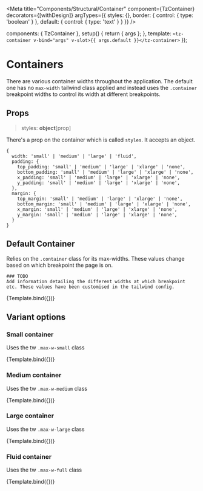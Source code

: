 

<Meta
  title="Components/Structural/Container"
  component={TzContainer}
  decorators={[withDesign]}
  argTypes={{
    styles: {},
    border: {
      control: { type: 'boolean' }
    },
    default: {
      control: { type: 'text' }
    }
  }}
/>

  components: { TzContainer },
  setup() {
    return { args };
  },
  template: `<tz-container v-bind="args" v-slot>{{ args.default }}</tz-container>`
});

# Containers

There are various container widths throughout the application. The default one has no `max-width` tailwind class applied and
instead uses the `.container` breakpoint widths to control its width at different breakpoints.

## Props

> styles: **object**[prop]

There's a prop on the container which is called `styles`. It accepts an object.

```
{
  width: 'small' | 'medium' | 'large' | 'fluid',
  padding: {
    top_padding: 'small' | 'medium' | 'large' | 'xlarge' | 'none',
    bottom_padding: 'small' | 'medium' | 'large' | 'xlarge' | 'none',
    x_padding: 'small' | 'medium' | 'large' | 'xlarge' | 'none',
    y_padding: 'small' | 'medium' | 'large' | 'xlarge' | 'none',
  },
  margin: {
    top_margin: 'small' | 'medium' | 'large' | 'xlarge' | 'none',
    bottom_margin: 'small' | 'medium' | 'large' | 'xlarge' | 'none',
    x_margin: 'small' | 'medium' | 'large' | 'xlarge' | 'none',
    y_margin: 'small' | 'medium' | 'large' | 'xlarge' | 'none',
  }
}
```

## Default Container

Relies on the `.container` class for its max-widths. These values change based on which breakpoint the page is on.

```
### TODO
Add information detailing the different widths at which breakpoint etc. These values have been customised in the tailwind config.
```

<Canvas>
  <Story
    name="Default"
    args={{
      default: 'Default container',
      border: true,
      styles: {
        width: 'medium',
        padding: {
          top_padding: 'small',
          bottom_padding: 'medium',
          y_padding: 'large',
          x_padding: 'none'
        },
        margin: {
          top_margin: 'small',
          bottom_margin: 'medium',
          y_margin: 'large',
          x_margin: ''
        }
      }
    }}
    parameters={{
      design: {
        type: 'figma',
        url: 'https://www.figma.com/file/ah0hV5Vgeaf8AKp66g4MO4/Tredz-grid?node-id=0%3A1'
      }
    }}
  >
    {Template.bind({})}
  </Story>
</Canvas>

## Variant options

### Small container

Uses the tw `.max-w-small` class

<Canvas>
  <Story
    name="Small variant"
    args={{
      default: 'Small container',
      border: true,
      styles: {
        width: 'small',
        padding: {
          top_padding: 'small',
          bottom_padding: 'medium',
          y_padding: 'large',
          x_padding: 'none'
        },
        margin: {
          top_margin: 'small',
          bottom_margin: 'medium',
          y_margin: 'large',
          x_margin: ''
        }
      }
    }}
    parameters={{
      design: {
        type: 'figma',
        url: 'https://www.figma.com/file/ah0hV5Vgeaf8AKp66g4MO4/Tredz-grid?node-id=0%3A1'
      }
    }}
  >
    {Template.bind({})}
  </Story>
</Canvas>

### Medium container

Uses the tw `.max-w-medium` class

<Canvas>
  <Story
    name="Medium variant"
    args={{
      default: 'Medium container',
      border: true,
      styles: {
        width: 'medium',
        padding: {
          top_padding: 'small',
          bottom_padding: 'medium',
          y_padding: 'large',
          x_padding: 'none'
        },
        margin: {
          top_margin: 'small',
          bottom_margin: 'medium',
          y_margin: 'large',
          x_margin: ''
        }
      }
    }}
    parameters={{
      design: {
        type: 'figma',
        url: 'https://www.figma.com/file/ah0hV5Vgeaf8AKp66g4MO4/Tredz-grid?node-id=0%3A1'
      }
    }}
  >
    {Template.bind({})}
  </Story>
</Canvas>

### Large container

Uses the tw `.max-w-large` class

<Canvas>
  <Story
    name="Large variant"
    args={{
      default: 'Large container',
      border: true,
      styles: {
        width: 'large',
        padding: {
          top_padding: 'small',
          bottom_padding: 'medium',
          y_padding: 'large',
          x_padding: 'none'
        },
        margin: {
          top_margin: 'small',
          bottom_margin: 'medium',
          y_margin: 'large',
          x_margin: ''
        }
      }
    }}
    parameters={{
      design: {
        type: 'figma',
        url: 'https://www.figma.com/file/ah0hV5Vgeaf8AKp66g4MO4/Tredz-grid?node-id=0%3A1'
      }
    }}
  >
    {Template.bind({})}
  </Story>
</Canvas>

### Fluid container

Uses the tw `.max-w-full` class

<Canvas>
  <Story
    name="Fluid variant"
    args={{
      default: 'Fluid container',
      border: true,
      styles: {
        width: 'fluid',
        padding: {
          top_padding: 'small',
          bottom_padding: 'medium',
          y_padding: 'large',
          x_padding: 'none'
        },
        margin: {
          top_margin: 'small',
          bottom_margin: 'medium',
          y_margin: 'large',
          x_margin: ''
        }
      }
    }}
    parameters={{
      design: {
        type: 'figma',
        url: 'https://www.figma.com/file/ah0hV5Vgeaf8AKp66g4MO4/Tredz-grid?node-id=0%3A1'
      }
    }}
  >
    {Template.bind({})}
  </Story>
</Canvas>
